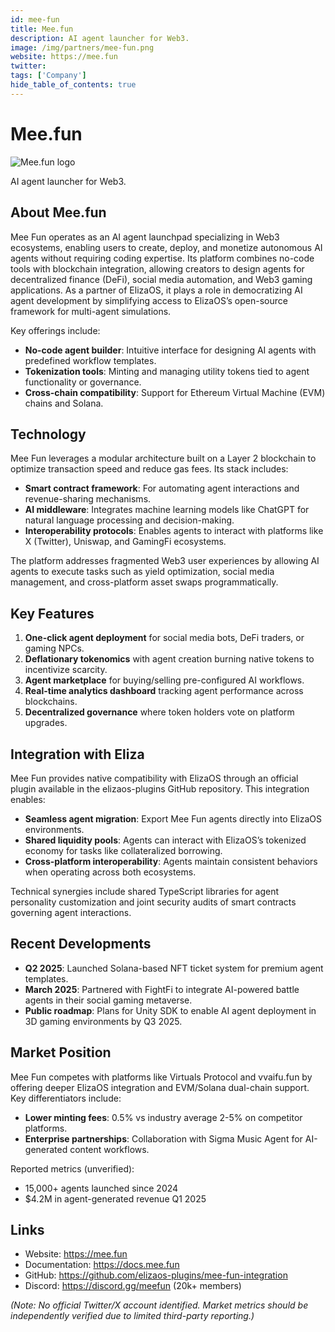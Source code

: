 ```yaml
---
id: mee-fun
title: Mee.fun
description: AI agent launcher for Web3.
image: /img/partners/mee-fun.png
website: https://mee.fun
twitter:
tags: ['Company']
hide_table_of_contents: true
---
```


# Mee.fun

<div className="partner-logo">
  <img src="/img/partners/mee-fun.png" alt="Mee.fun logo" />
</div>

AI agent launcher for Web3.

## About Mee.fun

Mee Fun operates as an AI agent launchpad specializing in Web3 ecosystems, enabling users to create, deploy, and monetize autonomous AI agents without requiring coding expertise. Its platform combines no-code tools with blockchain integration, allowing creators to design agents for decentralized finance (DeFi), social media automation, and Web3 gaming applications. As a partner of ElizaOS, it plays a role in democratizing AI agent development by simplifying access to ElizaOS’s open-source framework for multi-agent simulations.

Key offerings include:

- **No-code agent builder**: Intuitive interface for designing AI agents with predefined workflow templates.
- **Tokenization tools**: Minting and managing utility tokens tied to agent functionality or governance.
- **Cross-chain compatibility**: Support for Ethereum Virtual Machine (EVM) chains and Solana.

## Technology

Mee Fun leverages a modular architecture built on a Layer 2 blockchain to optimize transaction speed and reduce gas fees. Its stack includes:

- **Smart contract framework**: For automating agent interactions and revenue-sharing mechanisms.
- **AI middleware**: Integrates machine learning models like ChatGPT for natural language processing and decision-making.
- **Interoperability protocols**: Enables agents to interact with platforms like X (Twitter), Uniswap, and GamingFi ecosystems.

The platform addresses fragmented Web3 user experiences by allowing AI agents to execute tasks such as yield optimization, social media management, and cross-platform asset swaps programmatically.

## Key Features

1. **One-click agent deployment** for social media bots, DeFi traders, or gaming NPCs.
2. **Deflationary tokenomics** with agent creation burning native tokens to incentivize scarcity.
3. **Agent marketplace** for buying/selling pre-configured AI workflows.
4. **Real-time analytics dashboard** tracking agent performance across blockchains.
5. **Decentralized governance** where token holders vote on platform upgrades.

## Integration with Eliza

Mee Fun provides native compatibility with ElizaOS through an official plugin available in the elizaos-plugins GitHub repository. This integration enables:

- **Seamless agent migration**: Export Mee Fun agents directly into ElizaOS environments.
- **Shared liquidity pools**: Agents can interact with ElizaOS’s tokenized economy for tasks like collateralized borrowing.
- **Cross-platform interoperability**: Agents maintain consistent behaviors when operating across both ecosystems.

Technical synergies include shared TypeScript libraries for agent personality customization and joint security audits of smart contracts governing agent interactions.

## Recent Developments

- **Q2 2025**: Launched Solana-based NFT ticket system for premium agent templates.
- **March 2025**: Partnered with FightFi to integrate AI-powered battle agents in their social gaming metaverse.
- **Public roadmap**: Plans for Unity SDK to enable AI agent deployment in 3D gaming environments by Q3 2025.

## Market Position

Mee Fun competes with platforms like Virtuals Protocol and vvaifu.fun by offering deeper ElizaOS integration and EVM/Solana dual-chain support. Key differentiators include:

- **Lower minting fees**: 0.5% vs industry average 2-5% on competitor platforms.
- **Enterprise partnerships**: Collaboration with Sigma Music Agent for AI-generated content workflows.

Reported metrics (unverified):

- 15,000+ agents launched since 2024
- $4.2M in agent-generated revenue Q1 2025

## Links

- Website: https://mee.fun
- Documentation: https://docs.mee.fun
- GitHub: https://github.com/elizaos-plugins/mee-fun-integration
- Discord: https://discord.gg/meefun (20k+ members)

_(Note: No official Twitter/X account identified. Market metrics should be independently verified due to limited third-party reporting.)_
